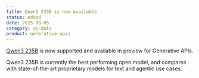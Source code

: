 ```yaml
---
title: Qwen3 235B is now available
status: added
date: 2025-08-05
category: ai-data
product: generative-apis
---
```


[Qwen3 235B](/generative-apis/reference-content/supported-models/) is now supported and available in preview for Generative APIs.

Qwen3 235B is currently the best performing open model, and compares with state-of-the-art proprietary models for text and agentic use cases.
